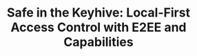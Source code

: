 ---
title: "Safe in the Keyhive: Local-First Access Control with E2EE and Capabilities"
start: 2025-05-27T17:15:00+02:00
duration: 30
speaker: brooklyn-zelenka
--- 